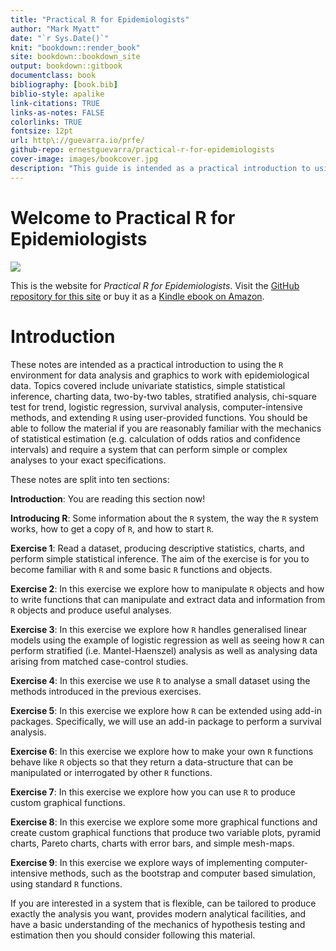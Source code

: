 ```yaml
--- 
title: "Practical R for Epidemiologists"
author: "Mark Myatt"
date: "`r Sys.Date()`"
knit: "bookdown::render_book"
site: bookdown::bookdown_site
output: bookdown::gitbook
documentclass: book
bibliography: [book.bib]
biblio-style: apalike
link-citations: TRUE
links-as-notes: FALSE
colorlinks: TRUE
fontsize: 12pt
url: http\://guevarra.io/prfe/
github-repo: ernestguevarra/practical-r-for-epidemiologists
cover-image: images/bookcover.jpg
description: "This guide is intended as a practical introduction to using the R environment for data analysis and graphics to work with epidemiological data. Topics covered include univariate statistics, simple statistical inference, charting data, two-by-two tables, stratified analysis, chi-square test for trend, logistic regression, survival analysis, computer-intensive methods, and extending R using user-provided functions. You should be able to follow the material if you are reasonably familiar with the mechanics of statistical estimation (e.g. calculation of odds ratios and confidence intervals) and require a system that can perform simple or complex analyses to your exact specifications. If you are interested in a system that is flexible, can be tailored to produce exactly the analysis you want, provides modern analytical facilities, and have a basic understanding of the mechanics of hypothesis testing and estimation then you should consider purchasing this book."
---
```


# Welcome to Practical R for Epidemiologists {-}

![](images/bookcover_medium.jpg)

This is the website for *Practical R for Epidemiologists*. Visit the [GitHub repository for this site](https://github.com/ernestguevarra/practical-r-for-epidemiologists) or buy it as a [Kindle ebook on Amazon](https://www.amazon.co.uk/Practical-R-Epidemiologists-Mark-Myatt-ebook/dp/B00DQATKIE/ref=sr_1_1?ie=UTF8&qid=1524423427&sr=8-1&keywords=practical+r+for+epidemiologists).


# Introduction {-}

These notes are intended as a practical introduction to using the `R` environment for data analysis and graphics to work with epidemiological data. Topics covered include univariate statistics, simple statistical inference, charting data, two-by-two tables, stratified analysis, chi-square test for trend, logistic regression, survival analysis, computer-intensive methods, and extending `R` using user-provided functions. You should be able to follow the material if you are reasonably familiar with the mechanics of statistical estimation (e.g. calculation of odds ratios and confidence intervals) and require a system that can perform simple or complex analyses to your exact specifications.

These notes are split into ten sections:

**Introduction**: You are reading this section now!

**Introducing R**: Some information about the `R` system, the way the `R` system works, how to get a copy of `R`, and how to start `R`.

**Exercise 1**: Read a dataset, producing descriptive statistics, charts, and perform simple statistical inference. The aim of the exercise is for you to become familiar with `R` and some basic `R` functions and objects.

**Exercise 2**: In this exercise we explore how to manipulate `R` objects and how to write functions that can manipulate and extract data and information from `R` objects and produce useful analyses.

**Exercise 3**: In this exercise we explore how `R` handles generalised linear models using the example of logistic regression as well as seeing how `R` can perform stratified (i.e. Mantel-Haenszel) analysis as well as analysing data arising from matched case-control studies.

**Exercise 4**: In this exercise we use `R` to analyse a small dataset using the methods introduced in the previous exercises.

**Exercise 5**: In this exercise we explore how `R` can be extended using add-in packages. Specifically, we will use an add-in package to perform a survival analysis.

**Exercise 6**: In this exercise we explore how to make your own `R` functions behave like `R` objects so that they return a data-structure that can be manipulated or interrogated by other `R` functions.

**Exercise 7**: In this exercise we explore how you can use `R` to produce custom graphical functions.

**Exercise 8**: In this exercise we explore some more graphical functions and create custom graphical functions that produce two variable plots, pyramid charts, Pareto charts, charts with error bars, and simple mesh-maps.

**Exercise 9**: In this exercise we explore ways of implementing computer-intensive methods, such as the bootstrap and computer based simulation, using standard `R` functions.

If you are interested in a system that is flexible, can be tailored to produce exactly the analysis you want, provides modern analytical facilities, and have a basic understanding of the mechanics of hypothesis testing and estimation then you should consider following this material.
